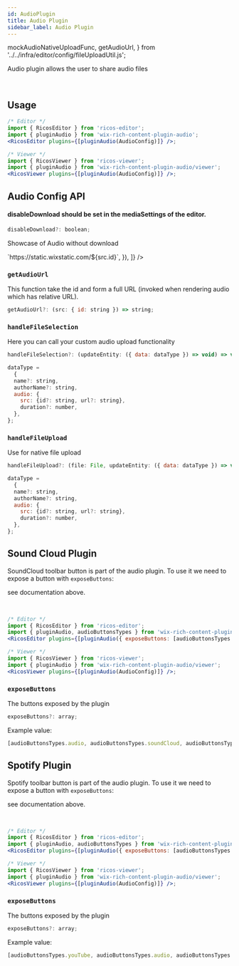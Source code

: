```yaml
---
id: AudioPlugin
title: Audio Plugin
sidebar_label: Audio Plugin
---
```


  mockAudioNativeUploadFunc,
  getAudioUrl,
} from '../../infra/editor/config/fileUploadUtil.js';

Audio plugin allows the user to share audio files

<div className="card">
  <RicosEditorWithMobile
    content={createContent('Add A Audio!')}
    placeholder={'Type here!'}
    plugins={[pluginAudio({ handleFileUpload: mockAudioNativeUploadFunc, getAudioUrl })]}
  />
</div>
<br />

## Usage

```jsx
/* Editor */
import { RicosEditor } from 'ricos-editor';
import { pluginAudio } from 'wix-rich-content-plugin-audio';
<RicosEditor plugins={[pluginAudio(AudioConfig)]} />;

/* Viewer */
import { RicosViewer } from 'ricos-viewer';
import { pluginAudio } from 'wix-rich-content-plugin-audio/viewer';
<RicosViewer plugins={[pluginAudio(AudioConfig)]} />;
```

## Audio Config API

#### disableDownload should be set in the mediaSettings of the editor.

```jsx
disableDownload?: boolean;
```

Showcase of Audio without download

<div className="card">
  <RicosViewer
    content={audioContent}
    placeholder={'Type here!'}
    plugins={[
      pluginAudioViewer({
        getAudioUrl: src => `https://static.wixstatic.com/${src.id}`,
      }),
    ]}
  />
</div>

### `getAudioUrl`

This function take the id and form a full URL (invoked when rendering audio which has relative URL).

```jsx
getAudioUrl?: (src: { id: string }) => string;
```

### `handleFileSelection`

Here you can call your custom audio upload functionality

```jsx
handleFileSelection?: (updateEntity: ({ data: dataType }) => void) => void;

dataType =
  {
  name?: string,
  authorName?: string,
  audio: {
    src: {id?: string, url?: string},
    duration?: number,
  },
};
```

### `handleFileUpload`

Use for native file upload

```jsx
handleFileUpload?: (file: File, updateEntity: ({ data: dataType }) => void) => void;

dataType =
  {
  name?: string,
  authorName?: string,
  audio: {
    src: {id?: string, url?: string},
    duration?: number,
  },
};
```

## Sound Cloud Plugin

SoundCloud toolbar button is part of the audio plugin. To use it we need to expose a button with `exposeButtons`:

see documentation above.

<div className="card">
  <RicosEditorWithMobile
    content={createContent('Add A SoundCloud!')}
    placeholder={'Type here!'}
    plugins={[
      pluginAudio({
        handleFileUpload: mockAudioNativeUploadFunc,
        getAudioUrl,
        exposeButtons: ['soundCloud', 'audio'],
      }),
    ]}
  />
</div>
<br />

```jsx
/* Editor */
import { RicosEditor } from 'ricos-editor';
import { pluginAudio, audioButtonsTypes } from 'wix-rich-content-plugin-audio';
<RicosEditor plugins={[pluginAudio({ exposeButtons: [audioButtonsTypes.soundCloud] })]} />;

/* Viewer */
import { RicosViewer } from 'ricos-viewer';
import { pluginAudio } from 'wix-rich-content-plugin-audio/viewer';
<RicosViewer plugins={[pluginAudio(AudioConfig)]} />;
```

### `exposeButtons`

The buttons exposed by the plugin

```jsx
exposeButtons?: array;
```

Example value:

```jsx
[audioButtonsTypes.audio, audioButtonsTypes.soundCloud, audioButtonsTypes.spotify];
```

## Spotify Plugin

Spotify toolbar button is part of the audio plugin. To use it we need to expose a button with `exposeButtons`:

see documentation above.

<div className="card">
  <RicosEditorWithMobile
    content={createContent('Add A Spotify!')}
    placeholder={'Type here!'}
    plugins={[
      pluginAudio({
        handleFileUpload: mockAudioNativeUploadFunc,
        getAudioUrl,
        exposeButtons: ['spotify', 'audio'],
      }),
    ]}
  />
</div>
<br />

```jsx
/* Editor */
import { RicosEditor } from 'ricos-editor';
import { pluginAudio, audioButtonsTypes } from 'wix-rich-content-plugin-audio';
<RicosEditor plugins={[pluginAudio({ exposeButtons: [audioButtonsTypes.spotify] })]} />;

/* Viewer */
import { RicosViewer } from 'ricos-viewer';
import { pluginAudio } from 'wix-rich-content-plugin-audio/viewer';
<RicosViewer plugins={[pluginAudio(AudioConfig)]} />;
```

### `exposeButtons`

The buttons exposed by the plugin

```jsx
exposeButtons?: array;
```

Example value:

```jsx
[audioButtonsTypes.youTube, audioButtonsTypes.audio, audioButtonsTypes.soundCloud];
```
